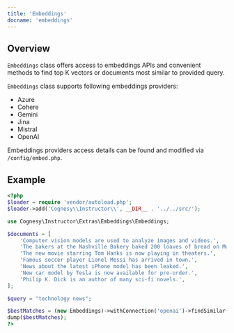 ---
title: 'Embeddings'
docname: 'embeddings'
---

## Overview

`Embeddings` class offers access to embeddings APIs and convenient methods
to find top K vectors or documents most similar to provided query.

`Embeddings` class supports following embeddings providers:
 - Azure
 - Cohere
 - Gemini
 - Jina
 - Mistral
 - OpenAI

Embeddings providers access details can be found and modified via
`/config/embed.php`.


## Example

```php
<?php
$loader = require 'vendor/autoload.php';
$loader->add('Cognesy\\Instructor\\', __DIR__ . '../../src/');

use Cognesy\Instructor\Extras\Embeddings\Embeddings;

$documents = [
    'Computer vision models are used to analyze images and videos.',
    'The bakers at the Nashville Bakery baked 200 loaves of bread on Monday morning.',
    'The new movie starring Tom Hanks is now playing in theaters.',
    'Famous soccer player Lionel Messi has arrived in town.',
    'News about the latest iPhone model has been leaked.',
    'New car model by Tesla is now available for pre-order.',
    'Philip K. Dick is an author of many sci-fi novels.',
];

$query = "technology news";

$bestMatches = (new Embeddings)->withConnection('openai')->findSimilar($query, $documents, 3);
dump($bestMatches);
?>
```

